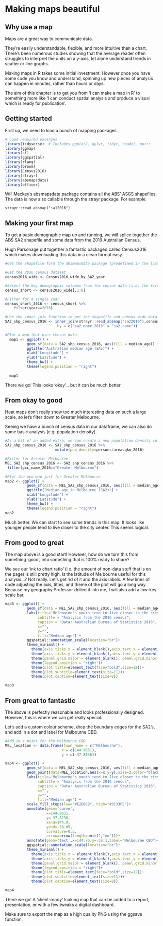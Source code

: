 # Making maps beautiful

## Why use a map

Maps are a great way to communicate data.

They're easily understandable, flexible, and more intuitive than a chart. There's been numerous studies showing that the average reader often struggles to interpret the units on a y-axis, let alone understand trends in scatter or line graphs.

Making maps in R takes some initial investment. However once you have some code you know and understand, spinning up new pieces of analysis can happen in minutes, rather than hours or days.

The aim of this chapter is to get you from 'I can make a map in R' to something more like 'I can conduct spatial analysis and produce a visual which is ready for publication'.

## Getting started

First up, we need to load a bunch of mapping packages.

```r

# Load required packages
library(tidyverse)  # Includes ggplot2, dplyr, tidyr, readxl, purrr
library(ggmap)  
library(sf)  
library(ggspatial)  
library(rlang)  
library(broom)  
library(Census2016)  
library(strayr)  
library(absmapsdata)  
library(officer)  
```

Will Mackey's absmapsdata package contains all the ABS' ASGS shapefiles. The data is now also callable through the strayr package. For example:

```         
strayr::read_absmap("sa12016")
```

## Making your first map

To get a basic demographic map up and running, we will splice together the ABS SA2 shapefile and some data from the 2016 Australian Census.

Hugh Parsonage put together a fantastic packaged called Census2016 which makes downloading this data in a clean format easy.

```r
#Get the shapefile form the absmapsdata package (predefined in the list above)

#Get the 2016 census dataset
census2016_wide <- Census2016_wide_by_SA2_year

#Select the key demographic columns from the census data (i.e. the first 8 variables)
census_short <- census2016_wide[,1:8]

#Filter for a single year
census_short_2016 <- census_short %>%
    filter(year==2016)

#Use the inner_join function to get the shapefile and census wide data into a single df for analysis / visualisation
SA2_shp_census_2016 <- inner_join(strayr::read_absmap("sa22016"),census_short_2016,
                        by = c("sa2_name_2016" = "sa2_name"))

#Plot a map that uses census data 
  map1 <- ggplot() + 
          geom_sf(data = SA2_shp_census_2016, aes(fill = median_age)) +
          ggtitle("Australian median age (SA2)") +
          xlab("Longitude") +
          ylab("Latitude") + 
          theme_bw() +
          theme(legend.position = "right")
  
  map1
```

There we go! This looks 'okay'... but it can be much better.

## From okay to good

Heat maps don't really show too much interesting data on such a large scale, so let's filter down to Greater Melbourne.

Seeing we have a bunch of census data in our dataframe, we can also do some basic analysis (e.g. population density).

```r
#As a bit of an added extra, we can create a new population density column
SA2_shp_census_2016 <- SA2_shp_census_2016 %>%
                       mutate(pop_density=persons/areasqkm_2016)

#Filter for Greater Melbourne
MEL_SA2_shp_census_2016 <- SA2_shp_census_2016 %>%
 filter(gcc_name_2016=="Greater Melbourne")

#Plot the new map just for Greater Melbourne
map2 <- ggplot() + 
          geom_sf(data = MEL_SA2_shp_census_2016, aes(fill = median_age, border=NA)) +
          ggtitle("Median age in Melbourne (SA2)") +
          xlab("Longitude") +
          ylab("Latitude") + 
          theme_bw() +
          theme(legend.position = "right")
map2
```

Much better. We can start to see some trends in this map. It looks like younger people tend to live closer to the city center. This seems logical.

## From good to great

The map above is a good start! However, how do we turn this from something 'good', into something that is 100% ready to share?

We see our 'ink to chart ratio' (i.e. the amount of non-data stuff that is on the page) is still pretty high. Is the latitude of Melbourne useful for this analysis...? Not really. Let's get rid of it and the axis labels. A few lines of code adjusting the axis, titles, and theme of the plot will go a long way. Because my geography Professor drilled it into me, I will also add a low-key scale bar.

```r
map3 <- ggplot() + 
          geom_sf(data = MEL_SA2_shp_census_2016, aes(fill = median_age)) +
          labs(title="Melbourne's youth tend to live closer to the city centre",
               subtitle = "Analysis from the 2016 census",
               caption = "Data: Australian Bureau of Statistics 2016",
               x="",
               y="",
               fill="Median age") + 
          ggspatial::annotation_scale(location="br")+
          theme_minimal() +
            theme(axis.ticks.x = element_blank(),axis.text.x = element_blank())+
            theme(axis.ticks.y = element_blank(),axis.text.y = element_blank())+
            theme(panel.grid.major = element_blank(), panel.grid.minor = element_blank())+
            theme(legend.position = "right")+
            theme(plot.title=element_text(face="bold",size=12))+
            theme(plot.subtitle=element_text(size=11))+
            theme(plot.caption=element_text(size=8))

map3
```

## From great to fantastic

The above is perfectly reasonable and looks professionally designed. However, this is where we can get really special.

Let's add a custom colour scheme, drop the boundary edges for the SA2's, and add in a dot and label for Melbourne CBD.

```r

#Add in a point for the Melbourne CBD
MEL_location <- data.frame(town_name = c("Melbourne"),
                          x = c(144.9631),
                          y = c(-37.8136))

map4 <- ggplot() + 
          geom_sf(data = MEL_SA2_shp_census_2016, aes(fill = median_age),color=NA) +
          geom_point(data=MEL_location,aes(x=x,y=y),size=2,color="black")+
          labs(title="Melbourne's youth tend to live closer to the city centre",
               subtitle = "Analysis from the 2016 census",
               caption = "Data: Australian Bureau of Statistics 2016",
               x="",
               y="",
               fill="Median age") + 
          scale_fill_steps(low="#E2E0EB", high="#3C33FE")+
          annotate(geom='curve',
                   x=144.9631,
                   y=-37.8136,
                   xend=144.9,
                   yend=-38.05,
                   curvature=0.5,
                   arrow=arrow(length=unit(2,"mm")))+
          annotate(geom='text',x=144.76,y=-38.1,label="Melbourne CBD")+
          ggspatial::annotation_scale(location="br")+
          theme_minimal() +
            theme(axis.ticks.x = element_blank(),axis.text.x = element_blank())+
            theme(axis.ticks.y = element_blank(),axis.text.y = element_blank())+
            theme(panel.grid.major = element_blank(), panel.grid.minor = element_blank())+
            theme(legend.position = "right")+
            theme(plot.title=element_text(face="bold",size=12))+
            theme(plot.subtitle=element_text(size=11))+
            theme(plot.caption=element_text(size=8))

map4

```

There we go! A 'client-ready' looking map that can be added to a report, presentation, or with a few tweaks a digital dashboard.

Make sure to export the map as a high quality PNG using the ggsave function.
